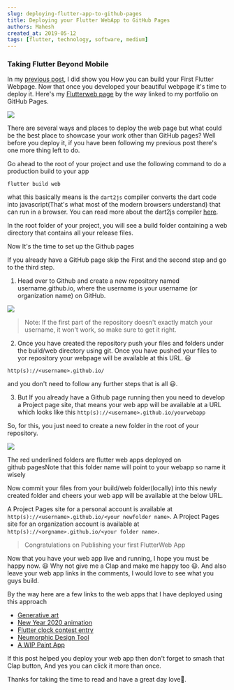 ```yaml
---
slug: deploying-flutter-app-to-github-pages
title: Deploying your Flutter WebApp to GitHub Pages
authors: Mahesh
created_at: 2019-05-12
tags: [flutter, technology, software, medium]
---
```


### Taking Flutter Beyond Mobile

In my [previous post](/blog/building-first-flutter-web-page), I did show you How you can build your First Flutter Webpage. Now that once you developed your beautiful webpage it's time to deploy it.
Here's my [Flutterweb page](https://maheshmnj.github.io/apps/flutterweb/#/) by the way linked to my portfolio on GitHub Pages.

![](https://cdn-images-1.medium.com/max/1600/1*C3fhupEPshPseB5PopynyQ.png)

There are several ways and places to deploy the web page but what could be the best place to showcase your work other than GitHub pages? Well before you deploy it, if you have been following my previous post there's one more thing left to do.

Go ahead to the root of your project and use the following command to do a production build to your app

`flutter build web`

what this basically means is the `dart2js` compiler converts the dart code into javascript(That's what most of the modern browsers understand) that can run in a browser. You can read more about the dart2js compiler [here](https://dart.dev/tools/dart2js).

In the root folder of your project, you will see a build folder containing a web directory that contains all your release files.

Now It's the time to set up the Github pages

If you already have a GitHub page skip the First and the second step and go to the third step.

1. Head over to Github and create a new repository named username.github.io, where the username is your username (or organization name) on GitHub.

![](https://cdn-images-1.medium.com/max/1600/1*O9FJVW_Bs4ZjjoB3JQw55g.png)

> Note: If the first part of the repository doesn't exactly match your username, it won't work, so make sure to get it right.

2. Once you have created the repository push your files and folders under the build/web directory using git. Once you have pushed your files to yor repository your webpage will be available at this URL. 😃

`http(s)://<username>.github.io/`

and you don't need to follow any further steps that is all 😃.

3. But If you already have a Github page running then you need to develop a Project page site, that means your web app will be available at a URL which looks like this `http(s)://<username>.github.io/yourwebapp`

So, for this, you just need to create a new folder in the root of your repository.

![](https://cdn-images-1.medium.com/max/1600/1*sYAKYluTbfnME8Vbaj5SHA.png)

The red underlined folders are flutter web apps deployed on github pagesNote that this folder name will point to your webapp so name it wisely

Now commit your files from your build/web folder(locally) into this newly created folder and cheers your web app will be available at the below URL.

A Project Pages site for a personal account is available at `http(s)://<username>.github.io/<your newfolder name>`. A Project Pages site for an organization account is available at `http(s)://<orgname>.github.io/<your folder name>`.

> Congratulations on Publishing your first FlutterWeb App

Now that you have your web app live and running, I hope you must be happy now. 😃 Why not give me a Clap and make me happy too 😃. And also leave your web app links in the comments, I would love to see what you guys build.

By the way here are a few links to the web apps that I have deployed using this approach

- [Generative art](https://maheshmnj.github.io/art/)
- [New Year 2020 animation](https://maheshmnj.github.io/apps/2020/#/)
- [Flutter clock contest entry](https://maheshmnj.github.io/apps/clock)
- [Neumorphic Design Tool](https://maheshmnj.github.io/apps/neumorphism)
- [A WIP Paint App](https://maheshmnj.github.io/apps/paint)

If this post helped you deploy your web app then don't forget to smash that Clap button, And yes you can click it more than once.

Thanks for taking the time to read and have a great day love💙.
